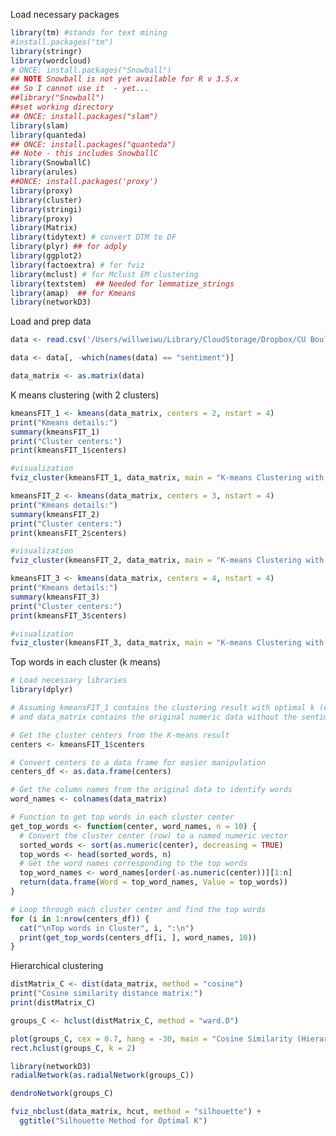 Load necessary packages
```r
library(tm) #stands for text mining 
#install.packages("tm")
library(stringr)
library(wordcloud)
# ONCE: install.packages("Snowball")
## NOTE Snowball is not yet available for R v 3.5.x
## So I cannot use it  - yet...
##library("Snowball")
##set working directory
## ONCE: install.packages("slam")
library(slam)
library(quanteda)
## ONCE: install.packages("quanteda")
## Note - this includes SnowballC
library(SnowballC)
library(arules)
##ONCE: install.packages('proxy')
library(proxy)
library(cluster)
library(stringi)
library(proxy)
library(Matrix)
library(tidytext) # convert DTM to DF
library(plyr) ## for adply
library(ggplot2)
library(factoextra) # for fviz
library(mclust) # for Mclust EM clustering
library(textstem)  ## Needed for lemmatize_strings
library(amap)  ## for Kmeans
library(networkD3)
```

Load and prep data
```r
data <- read.csv('/Users/willweiwu/Library/CloudStorage/Dropbox/CU Boulder/2025 Spring/INFO 5653-001 Text Mining/Project/wiki/vectorized_data_wiki.csv')

data <- data[, -which(names(data) == "sentiment")]

data_matrix <- as.matrix(data)
```
K means clustering (with 2 clusters)
```r
kmeansFIT_1 <- kmeans(data_matrix, centers = 2, nstart = 4)
print("Kmeans details:")
summary(kmeansFIT_1)
print("Cluster centers:")
print(kmeansFIT_1$centers)

#visualization 
fviz_cluster(kmeansFIT_1, data_matrix, main = "K-means Clustering with 2 Centers")

kmeansFIT_2 <- kmeans(data_matrix, centers = 3, nstart = 4)
print("Kmeans details:")
summary(kmeansFIT_2)
print("Cluster centers:")
print(kmeansFIT_2$centers)

#visualization 
fviz_cluster(kmeansFIT_2, data_matrix, main = "K-means Clustering with 3 Centers")

kmeansFIT_3 <- kmeans(data_matrix, centers = 4, nstart = 4)
print("Kmeans details:")
summary(kmeansFIT_3)
print("Cluster centers:")
print(kmeansFIT_3$centers)

#visualization 
fviz_cluster(kmeansFIT_3, data_matrix, main = "K-means Clustering with 4 Centers")
```

Top words in each cluster (k means)
```r
# Load necessary libraries
library(dplyr)

# Assuming kmeansFIT_1 contains the clustering result with optimal k (e.g., 2)
# and data_matrix contains the original numeric data without the sentiment column

# Get the cluster centers from the K-means result
centers <- kmeansFIT_1$centers

# Convert centers to a data frame for easier manipulation
centers_df <- as.data.frame(centers)

# Get the column names from the original data to identify words
word_names <- colnames(data_matrix)

# Function to get top words in each cluster center
get_top_words <- function(center, word_names, n = 10) {
  # Convert the cluster center (row) to a named numeric vector
  sorted_words <- sort(as.numeric(center), decreasing = TRUE)
  top_words <- head(sorted_words, n)
  # Get the word names corresponding to the top words
  top_word_names <- word_names[order(-as.numeric(center))][1:n]
  return(data.frame(Word = top_word_names, Value = top_words))
}

# Loop through each cluster center and find the top words
for (i in 1:nrow(centers_df)) {
  cat("\nTop words in Cluster", i, ":\n")
  print(get_top_words(centers_df[i, ], word_names, 10))
}
```

Hierarchical clustering 
```r
distMatrix_C <- dist(data_matrix, method = "cosine")
print("Cosine similarity distance matrix:")
print(distMatrix_C)

groups_C <- hclust(distMatrix_C, method = "ward.D")

plot(groups_C, cex = 0.7, hang = -30, main = "Cosine Similarity (Hierarchical Clustering)")
rect.hclust(groups_C, k = 2) 

library(networkD3)
radialNetwork(as.radialNetwork(groups_C))

dendroNetwork(groups_C)

fviz_nbclust(data_matrix, hcut, method = "silhouette") +
  ggtitle("Silhouette Method for Optimal K")

```

